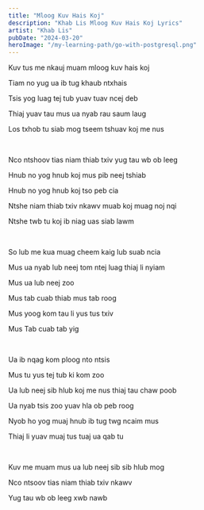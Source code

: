 ```yaml
---
title: "Mloog Kuv Hais Koj"
description: "Khab Lis Mloog Kuv Hais Koj Lyrics"
artist: "Khab Lis"
pubDate: "2024-03-20"
heroImage: "/my-learning-path/go-with-postgresql.png"
---
```


Kuv tus me nkauj muam mloog kuv hais koj

Tiam no yug ua ib tug khaub ntxhais

Tsis yog luag tej tub yuav tuav ncej deb

Thiaj yuav tau mus ua nyab rau saum laug

Los txhob tu siab mog tseem tshuav koj me nus

<br />

Nco ntshoov tias niam thiab txiv yug tau wb ob leeg

Hnub no yog hnub koj mus pib neej tshiab

Hnub no yog hnub koj tso peb cia

Ntshe niam thiab txiv nkawv muab koj muag noj nqi

Ntshe twb tu koj ib niag uas siab lawm

<br />

So lub me kua muag cheem kaig lub suab ncia

Mus ua nyab lub neej tom ntej luag thiaj li nyiam

Mus ua lub neej zoo

Mus tab cuab thiab mus tab roog

Mus yoog kom tau li yus tus txiv

Mus Tab cuab tab yig

<br />

Ua ib nqag kom ploog nto ntsis

Mus tu yus tej tub ki kom zoo

Ua lub neej sib hlub koj me nus thiaj tau chaw poob

Ua nyab tsis zoo yuav hla ob peb roog

Nyob ho yog muaj hnub ib tug twg ncaim mus

Thiaj li yuav muaj tus tuaj ua qab tu

<br />

Kuv me muam mus ua lub neej sib sib hlub mog

Nco ntsoov tias niam thiab txiv nkawv

Yug tau wb ob leeg xwb nawb
